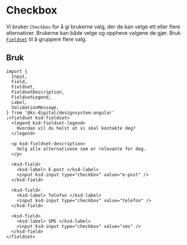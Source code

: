 

<Meta of={CheckboxStories} />

# Checkbox

Vi bruker `Checkbox` for å gi brukerne valg, der de kan velge ett eller flere alternativer. Brukerne kan både velge og oppheve valgene de gjør. Bruk [`Fieldset`](#fieldset) til å gruppere flere valg.

<Primary />
<Controls />

## Bruk

```tsx
import {
  Input,
  Field,
  Fieldset,
  FieldsetDescription,
  FieldsetLegend,
  Label,
  ValidationMessage,
} from '@ks-digital/designsystem-angular'
;<fieldset ksd-fieldset>
  <legend ksd-fieldset-legend>
    Hvordan vil du helst at vi skal kontakte deg?
  </legend>

  <p ksd-fieldset-description>
    Velg alle alternativene som er relevante for deg.
  </p>

  <ksd-field>
    <ksd-label> E-post </ksd-label>
    <input ksd-input type="checkbox" value="e-post" />
  </ksd-field>

  <ksd-field>
    <ksd-label> Telefon </ksd-label>
    <input ksd-input type="checkbox" value="telefon" />
  </ksd-field>

  <ksd-field>
    <ksd-label> SMS </ksd-label>
    <input ksd-input type="checkbox" value="sms" />
  </ksd-field>
</fieldset>
```
